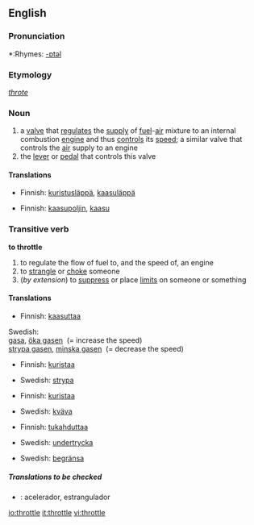 {{wikipedia|dab=throttle (disambiguation)|throttle}}
==English==

===Pronunciation===
*:Rhymes: [[Rhymes:English:-ɒtəl|-ɒtəl]]

===Etymology===
{{ME.}} ''[[throte]]''

===Noun===
{{wikipedia}}
{{en-noun}}

# a [[valve]] that [[regulate]]s the [[supply]] of [[fuel]]-[[air]] mixture to an internal combustion [[engine]] and thus [[control]]s its [[speed]]; a similar valve that controls the [[air]] supply to an engine
# the [[lever]] or [[pedal]] that controls this valve

====Translations====
{{trans-top|a valve}}
*Finnish: [[kuristusläppä]], [[kaasuläppä]]
{{trans-mid}}
{{trans-bottom}}

{{trans-top|the lever or pedal that controls this valve}}
*Finnish: [[kaasupoljin]], [[kaasu]]
{{trans-mid}}
{{trans-bottom}}

===Transitive verb===
{{rfc-trverb|Transitive verb}}
'''to throttle'''

# to regulate the flow of fuel to, and the speed of, an engine
# to [[strangle]] or [[choke]] someone
# (''by extension'') to [[suppress]] or place [[limit]]s on someone or something

====Translations====
{{trans-top|to regulate the flow of fuel to, and the speed of, an engine}}
*Finnish: [[kaasuttaa]]
Swedish: <br>[[gasa]], [[öka gasen]] &nbsp;(= increase the speed) <br>[[strypa gasen]], [[minska gasen]] &nbsp;(= decrease the speed)
{{trans-mid}}
{{trans-bottom}}

{{trans-top|to strangle someone}}
*Finnish: [[kuristaa]]
{{trans-mid}}
*Swedish: [[strypa]]
{{trans-bottom}}

{{trans-top|to choke someone}}
*Finnish: [[kuristaa]]
{{trans-mid}}
*Swedish: [[kväva]]
{{trans-bottom}}

{{trans-top|to suppress someone or something}}
*Finnish: [[tukahduttaa]]
{{trans-mid}}
*Swedish: [[undertrycka]]
{{trans-bottom}}

{{trans-top|to place limits on someone or something}}
*Swedish: [[begränsa]]
{{trans-mid}}
{{trans-bottom}}

=====Translations to be checked=====
{{checktrans}}
*{{ttbc|Spanish}}: acelerador, estrangulador

[[io:throttle]]
[[it:throttle]]
[[vi:throttle]]